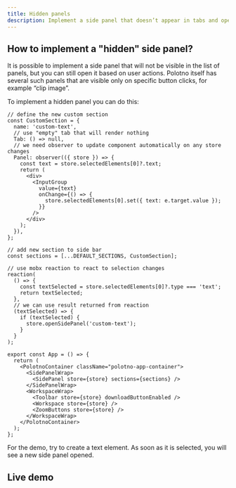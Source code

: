 ```yaml
---
title: Hidden panels
description: Implement a side panel that doesn’t appear in tabs and opens programmatically
---
```


## How to implement a "hidden" side panel?

It is possible to implement a side panel that will not be visible in the list of panels, but you can still open it based on user actions. Polotno itself has several such panels that are visible only on specific button clicks, for example “clip image”.

To implement a hidden panel you can do this:

```tsx
// define the new custom section
const CustomSection = {
  name: 'custom-text',
  // use "empty" tab that will render nothing
  Tab: () => null,
  // we need observer to update component automatically on any store changes
  Panel: observer(({ store }) => {
    const text = store.selectedElements[0]?.text;
    return (
      <div>
        <InputGroup
          value={text}
          onChange={() => {
            store.selectedElements[0].set({ text: e.target.value });
          }}
        />
      </div>
    );
  }),
};

// add new section to side bar
const sections = [...DEFAULT_SECTIONS, CustomSection];

// use mobx reaction to react to selection changes
reaction(
  () => {
    const textSelected = store.selectedElements[0]?.type === 'text';
    return textSelected;
  },
  // we can use result returned from reaction
  (textSelected) => {
    if (textSelected) {
      store.openSidePanel('custom-text');
    }
  }
);

export const App = () => {
  return (
    <PolotnoContainer className="polotno-app-container">
      <SidePanelWrap>
        <SidePanel store={store} sections={sections} />
      </SidePanelWrap>
      <WorkspaceWrap>
        <Toolbar store={store} downloadButtonEnabled />
        <Workspace store={store} />
        <ZoomButtons store={store} />
      </WorkspaceWrap>
    </PolotnoContainer>
  );
};
```

For the demo, try to create a text element. As soon as it is selected, you will see a new side panel opened.

## Live demo

<Sandbox github="polotno-project/polotno-site/tree/source/examples/polotno-hidden-panel" />


